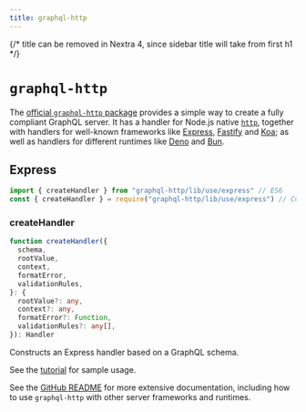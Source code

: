 ```yaml
---
title: graphql-http
---
```


{/* title can be removed in Nextra 4, since sidebar title will take from first h1 */}

# `graphql-http`

The [official `graphql-http` package](https://github.com/graphql/graphql-http) provides a simple way to create a fully compliant GraphQL server. It has a handler for Node.js native [`http`](https://nodejs.org/api/http.html), together with handlers for well-known frameworks like [Express](https://expressjs.com/), [Fastify](https://www.fastify.io/) and [Koa](https://koajs.com/); as well as handlers for different runtimes like [Deno](https://deno.land/) and [Bun](https://bun.sh/).

## Express

```js
import { createHandler } from "graphql-http/lib/use/express" // ES6
const { createHandler } = require("graphql-http/lib/use/express") // CommonJS
```

### createHandler

```ts
function createHandler({
  schema,
  rootValue,
  context,
  formatError,
  validationRules,
}: {
  rootValue?: any,
  context?: any,
  formatError?: Function,
  validationRules?: any[],
}): Handler
```

Constructs an Express handler based on a GraphQL schema.

See the [tutorial](/graphql-js/running-an-express-graphql-server/) for sample usage.

See the [GitHub README](https://github.com/graphql/graphql-http) for more extensive documentation, including how to use `graphql-http` with other server frameworks and runtimes.
